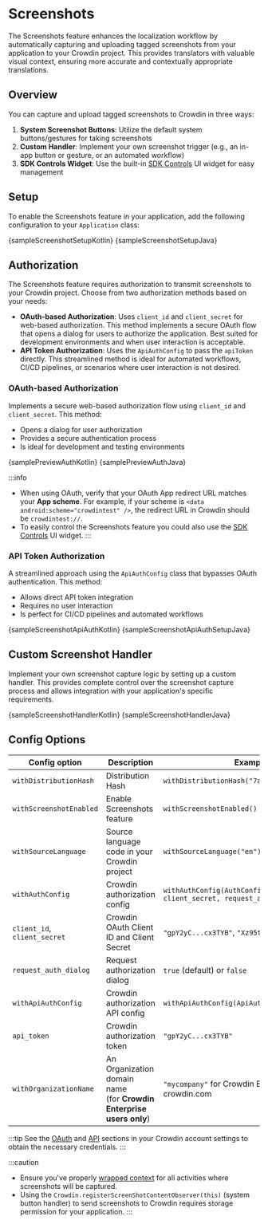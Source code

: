 
# Screenshots

The Screenshots feature enhances the localization workflow by automatically capturing and uploading tagged screenshots from your application to your Crowdin project. This provides translators with valuable visual context, ensuring more accurate and contextually appropriate translations.

## Overview

You can capture and upload tagged screenshots to Crowdin in three ways:

1. **System Screenshot Buttons**: Utilize the default system buttons/gestures for taking screenshots
2. **Custom Handler**: Implement your own screenshot trigger (e.g., an in-app button or gesture, or an automated workflow)
3. **SDK Controls Widget**: Use the built-in [SDK Controls](/advanced-features/sdk-controls) UI widget for easy management

## Setup

To enable the Screenshots feature in your application, add the following configuration to your `Application` class:


<Tabs groupId="language">
  <TabItem value="kotlin" label="Kotlin"><CodeBlock language="kotlin">{sampleScreenshotSetupKotlin}</CodeBlock></TabItem>
  <TabItem value="java" label="Java"><CodeBlock language="java">{sampleScreenshotSetupJava}</CodeBlock></TabItem>
</Tabs>

## Authorization

The Screenshots feature requires authorization to transmit screenshots to your Crowdin project. Choose from two authorization methods based on your needs:

- **OAuth-based Authorization**: Uses `client_id` and `client_secret` for web-based authorization. This method implements a secure OAuth flow that opens a dialog for users to authorize the application. Best suited for development environments and when user interaction is acceptable.
- **API Token Authorization**: Uses the `ApiAuthConfig` to pass the `apiToken` directly. This streamlined method is ideal for automated workflows, CI/CD pipelines, or scenarios where user interaction is not desired.

### OAuth-based Authorization

Implements a secure web-based authorization flow using `client_id` and `client_secret`. This method:

- Opens a dialog for user authorization
- Provides a secure authentication process
- Is ideal for development and testing environments


<Tabs groupId="language">
  <TabItem value="kotlin" label="Kotlin"><CodeBlock language="kotlin">{samplePreviewAuthKotlin}</CodeBlock></TabItem>
  <TabItem value="java" label="Java"><CodeBlock language="java">{samplePreviewAuthJava}</CodeBlock></TabItem>
</Tabs>

:::info
- When using OAuth, verify that your OAuth App redirect URL matches your **App scheme**. For example, if your scheme is `<data android:scheme="crowdintest" />`, the redirect URL in Crowdin should be `crowdintest://`.
- To easily control the Screenshots feature you could also use the [SDK Controls](/advanced-features/sdk-controls) UI widget.
:::

### API Token Authorization

A streamlined approach using the `ApiAuthConfig` class that bypasses OAuth authentication. This method:

- Allows direct API token integration
- Requires no user interaction
- Is perfect for CI/CD pipelines and automated workflows


<Tabs groupId="language">
  <TabItem value="kotlin" label="Kotlin"><CodeBlock language="kotlin">{sampleScreenshotApiAuthKotlin}</CodeBlock></TabItem>
  <TabItem value="java" label="Java"><CodeBlock language="java">{sampleScreenshotApiAuthSetupJava}</CodeBlock></TabItem>
</Tabs>

## Custom Screenshot Handler

Implement your own screenshot capture logic by setting up a custom handler. This provides complete control over the screenshot capture process and allows integration with your application's specific requirements.


<Tabs groupId="language">
  <TabItem value="kotlin" label="Kotlin"><CodeBlock language="kotlin">{sampleScreenshotHandlerKotlin}</CodeBlock></TabItem>
  <TabItem value="java" label="Java"><CodeBlock language="java">{sampleScreenshotHandlerJava}</CodeBlock></TabItem>
</Tabs>

## Config Options

| Config option                | Description                                                             | Example                                                                     |
|------------------------------|-------------------------------------------------------------------------|-----------------------------------------------------------------------------|
| `withDistributionHash`       | Distribution Hash                                                       | `withDistributionHash("7a0c1...7uo3b")`                                     |
| `withScreenshotEnabled`      | Enable Screenshots feature                                              | `withScreenshotEnabled()`                                                   |
| `withSourceLanguage`         | Source language code in your Crowdin project                            | `withSourceLanguage("en")`                                                  |
| `withAuthConfig`             | Crowdin authorization config                                            | `withAuthConfig(AuthConfig(client_id, client_secret, request_auth_dialog))` |
| `client_id`, `client_secret` | Crowdin OAuth Client ID and Client Secret                               | `"gpY2yC...cx3TYB"`, `"Xz95tfedd0A...TabEDx9T"`                             |
| `request_auth_dialog`        | Request authorization dialog                                            | `true` (default) or `false`                                                 |
| `withApiAuthConfig`          | Crowdin authorization API config                                        | `withApiAuthConfig(ApiAuthConfig(api_token))`                               |
| `api_token`                  | Crowdin authorization token                                             | `"gpY2yC...cx3TYB"`                                                         |
| `withOrganizationName`       | An Organization domain name<br/>(for **Crowdin Enterprise users only**) | `"mycompany"` for Crowdin Enterprise or `null` for crowdin.com              |

:::tip
See the [OAuth](https://support.crowdin.com/account-settings/#oauth) and [API](https://support.crowdin.com/account-settings/#api) sections in your Crowdin account settings to obtain the necessary credentials.
:::

:::caution
- Ensure you've properly [wrapped context](/setup#context-wrapping) for all activities where screenshots will be captured.
- Using the `Crowdin.registerScreenShotContentObserver(this)` (system button handler) to send screenshots to Crowdin requires storage permission for your application.
:::
